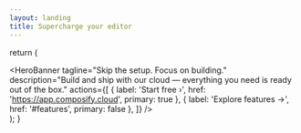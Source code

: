 ```yaml
---
layout: landing
title: Supercharge your editor
---
```



  return (
    <main>
      <HeroBanner
        tagline="Skip the setup. Focus on building."
        description="Build and ship with our cloud — everything you need is ready out of the box."
        actions={[
          { label: 'Start free ›', href: 'https://app.composify.cloud', primary: true },
          { label: 'Explore features →', href: '#features', primary: false },
        ]}
      />
      <PriceCalculator />
      <PlanGroup />
      <FeatureGroup
        id="features"
        title="Supercharge your editor."
        description="Start building in seconds. Get features that make your team faster."
      >
        <FeatureItemCompact
          emoji="🌐"
          title="Managed hosting, unlimited bandwidth"
          description="We take care of deployment, scaling, and infrastructure — with unlimited bandwidth, so traffic spikes are never a concern."
        />
        <FeatureItemCompact
          emoji="🙌"
          title="Real-time collaboration"
          description="Work together in the same editor, see updates instantly, and avoid merge conflicts. Collaboration that actually feels seamless."
          planned={true}
        />
        <FeatureItemCompact
          emoji="⏳"
          title="Version history that actually helps"
          description="Broke something? Roll back in one click. Want to see what changed last week? It's all there, searchable and instant."
          planned={true}
        />
        <FeatureItemCompact
          emoji="💳"
          title="Free to start, simple to scale"
          description="Straightforward pricing based on the number of pages and team members. No hidden fees or surprise charges."
        />
      </FeatureGroup>
    </main>
  );
}
